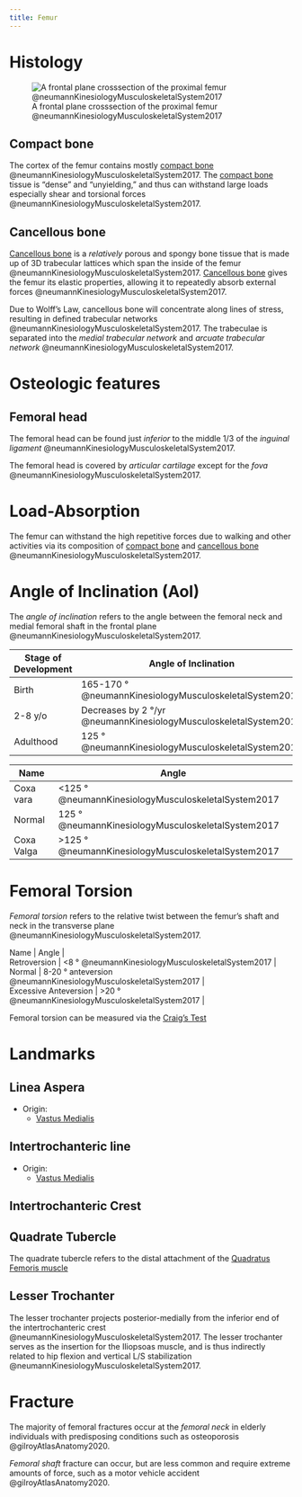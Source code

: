 ```yaml
---
title: Femur
---
```



# Histology {#histology}

![A frontal plane cross­section of the proximal femur @neumannKinesiologyMusculoskeletalSystem2017](/The Archive/Anatomy/Bones/Lower Extremity Bones/images/neumannKinesiologyMusculoskeletalSystem2017 fig12.10 femur compact and cancellous bone.png)

## Compact bone {#compact-bone}

The cortex of the femur contains mostly [compact bone]({{< var ref-compact-bone.path >}}) @neumannKinesiologyMusculoskeletalSystem2017.
The [compact bone]({{< var ref-compact-bone.path >}}) tissue is "dense" and "unyielding," and thus can withstand large loads especially shear and torsional forces @neumannKinesiologyMusculoskeletalSystem2017.


## Cancellous bone {#cancellous-bone}

[Cancellous bone]({{< var ref-cancellous-bone.path >}}) is a *relatively* porous and spongy bone tissue that is made up of 3D trabecular lattices which span the inside of the femur @neumannKinesiologyMusculoskeletalSystem2017.
[Cancellous bone]({{< var ref-cancellous-bone.path >}}) gives the femur its elastic properties, allowing it to repeatedly absorb external forces @neumannKinesiologyMusculoskeletalSystem2017.

Due to Wolff's Law, cancellous bone will concentrate along lines of stress, resulting in defined trabecular networks @neumannKinesiologyMusculoskeletalSystem2017.
The trabeculae is separated into the *medial trabecular network* and *arcuate trabecular network* @neumannKinesiologyMusculoskeletalSystem2017.

# Osteologic features

## Femoral head

The femoral head can be found just *inferior* to the middle 1/3 of the *inguinal ligament* @neumannKinesiologyMusculoskeletalSystem2017.

The femoral head is covered by *articular cartilage* except for the *fova* @neumannKinesiologyMusculoskeletalSystem2017.

# Load-Absorption

The femur can withstand the high repetitive forces due to walking and other activities via its composition of [compact bone](#compact-bone) and [cancellous bone](#cancellous-bone) @neumannKinesiologyMusculoskeletalSystem2017.



# Angle of Inclination (AoI) {#angle-of-inclination}

The *angle of inclination* refers to the angle between the femoral neck and medial femoral shaft in the frontal plane @neumannKinesiologyMusculoskeletalSystem2017.


| Stage of Development | Angle of Inclination |
|-|-|
| Birth | 165-170 &deg; @neumannKinesiologyMusculoskeletalSystem2017 |
|2-8 y/o | Decreases by 2 &deg;/yr @neumannKinesiologyMusculoskeletalSystem2017 |
|Adulthood | 125 &deg; @neumannKinesiologyMusculoskeletalSystem2017 |

| Name | Angle |
|-|-|
| Coxa vara | <125 &deg; @neumannKinesiologyMusculoskeletalSystem2017 |
| Normal | 125 &deg; @neumannKinesiologyMusculoskeletalSystem2017 |
| Coxa Valga | >125 &deg; @neumannKinesiologyMusculoskeletalSystem2017 |



# Femoral Torsion

*Femoral torsion* refers to the relative twist between the femur's shaft and neck in the transverse plane @neumannKinesiologyMusculoskeletalSystem2017.


| Name | Angle |
| Retroversion | <8 &deg; @neumannKinesiologyMusculoskeletalSystem2017 |
| Normal | 8-20 &deg; anteversion @neumannKinesiologyMusculoskeletalSystem2017 |
| Excessive Anteversion | >20 &deg; @neumannKinesiologyMusculoskeletalSystem2017 |

Femoral torsion can be measured via the [Craig's Test]({{< var ref-craigs-test.path >}})


# Landmarks


## Linea Aspera {#linea-aspera}

- Origin:
    - [Vastus Medialis]({{< var ref-vastus-medialis.path >}})

## Intertrochanteric line {#intertrochanteric-line}

- Origin:
    - [Vastus Medialis]({{< var ref-vastus-medialis.path >}})


## Intertrochanteric Crest {#intertrochanteric-crest}


## Quadrate Tubercle

The quadrate tubercle refers to the distal attachment of the [Quadratus Femoris muscle]({{< var ref-quadratus-femoris.path >}})

## Lesser Trochanter {#lesser-trochanter}

The lesser trochanter projects posterior-medially from the inferior end of the intertrochanteric crest @neumannKinesiologyMusculoskeletalSystem2017.
The lesser trochanter serves as the insertion for the Iliopsoas muscle, and is thus indirectly related to hip flexion and vertical L/S stabilization @neumannKinesiologyMusculoskeletalSystem2017.



# Fracture

The majority of femoral fractures occur at the *femoral neck* in elderly individuals with predisposing conditions such as osteoporosis @gilroyAtlasAnatomy2020.

*Femoral shaft* fracture can occur, but are less common and require extreme amounts of force, such as a motor vehicle accident @gilroyAtlasAnatomy2020.

